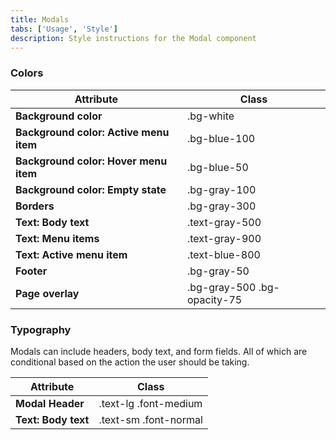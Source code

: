 ```yaml
---
title: Modals
tabs: ['Usage', 'Style']
description: Style instructions for the Modal component
---
```


### Colors

<table>
    <thead>
        <tr>
            <th>Attribute</th>  
            <th>Class</th>
        </tr>
    </thead>
    <tbody>
        <tr>
            <td><strong>Background color</strong></td>
            <td class="color-name"><span class="code">.bg-white</span></td>     
        </tr>
        <tr>
            <td><strong>Background color: Active menu item</strong></td>
            <td class="color-name"><span class="code">.bg-blue-100</span></td>     
        </tr>
        <tr>
            <td><strong>Background color: Hover menu item</strong></td>
            <td class="color-name"><span class="code">.bg-blue-50</span></td>     
        </tr>
        <tr>
            <td><strong>Background color: Empty state</strong></td>
            <td class="color-name"><span class="code">.bg-gray-100</span></td>     
        </tr>
        <tr>
            <td><strong>Borders</strong></td>
            <td class="color-name"><span class="code">.bg-gray-300</span></td>     
        </tr>
        <tr>
            <td><strong>Text: Body text</strong></td>
            <td class="color-name"><span class="code">.text-gray-500</span></td>     
        </tr>
        <tr>
            <td><strong>Text: Menu items</strong></td>
            <td class="color-name"><span class="code">.text-gray-900</span></td>     
        </tr>
        <tr>
            <td><strong>Text: Active menu item</strong></td>
            <td class="color-name"><span class="code">.text-blue-800</span></td>     
        </tr>
        <tr>
            <td><strong>Footer</strong></td>
            <td class="color-name"><span class="code">.bg-gray-50</span></td>     
        </tr>
        <tr>
            <td><strong>Page overlay</strong></td>
            <td class="color-name"><span class="code">.bg-gray-500</span> <span class="code">.bg-opacity-75</span></td>     
        </tr>
    </tbody>
</table>

### Typography

Modals can include headers, body text, and form fields. All of which are conditional based on the action the user should be taking.

<table>
    <thead>
        <tr>
            <th>Attribute</th>  
            <th>Class</th>
        </tr>
    </thead>
    <tbody>
        <tr>
            <td><strong>Modal Header</strong></td>
            <td class="color-name"><span class="code">.text-lg</span> <span class="code">.font-medium</span></td>     
        </tr>
        <tr>
            <td><strong>Text: Body text</strong></td>
            <td class="color-name"><span class="code">.text-sm</span> <span class="code">.font-normal</span></td>     
        </tr>
    </tbody>
</table>